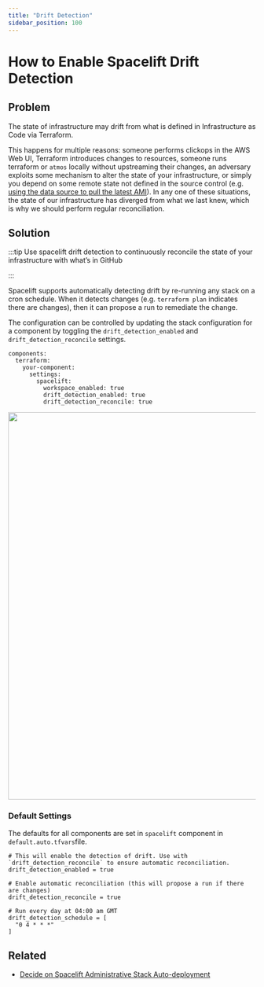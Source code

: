 ```yaml
---
title: "Drift Detection"
sidebar_position: 100
---
```


# How to Enable Spacelift Drift Detection

## Problem

The state of infrastructure may drift from what is defined in Infrastructure as Code via Terraform.

This happens for multiple reasons: someone performs clickops in the AWS Web UI, Terraform introduces changes to resources, someone runs terraform or `atmos` locally without upstreaming their changes, an adversary exploits some mechanism to alter the state of your infrastructure, or simply you depend on some remote state not defined in the source control (e.g. [using the data source to pull the latest AMI](https://registry.terraform.io/providers/hashicorp/aws/latest/docs/data-sources/ami)). In any one of these situations, the state of our infrastructure has diverged from what we last knew, which is why we should perform regular reconciliation.

## Solution

:::tip
Use spacelift drift detection to continuously reconcile the state of your infrastructure with what’s in GitHub

:::

Spacelift supports automatically detecting drift by re-running any stack on a cron schedule. When it detects changes (e.g. `terraform plan` indicates there are changes), then it can propose a run to remediate the change.

The configuration can be controlled by updating the stack configuration for a component by toggling the `drift_detection_enabled` and `drift_detection_reconcile` settings.

```
components:
  terraform:
    your-component:
      settings:
        spacelift:
          workspace_enabled: true
          drift_detection_enabled: true
          drift_detection_reconcile: true
```
<img src="/assets/refarch/cleanshot-2021-10-22-at-14.03.34-20211022-190417.png" height="788" width="918" /><br/>

### Default Settings

The defaults for all components are set in `spacelift` component in `default.auto.tfvars`file.

```
# This will enable the detection of drift. Use with `drift_detection_reconcile` to ensure automatic reconciliation.
drift_detection_enabled = true

# Enable automatic reconciliation (this will propose a run if there are changes)
drift_detection_reconcile = true

# Run every day at 04:00 am GMT
drift_detection_schedule = [
  "0 4 * * *"
]
```

## Related

- [Decide on Spacelift Administrative Stack Auto-deployment](/reference-architecture/fundamentals/design-decisions/foundational-platform/decide-on-spacelift-administrative-stack-auto-deployment)


